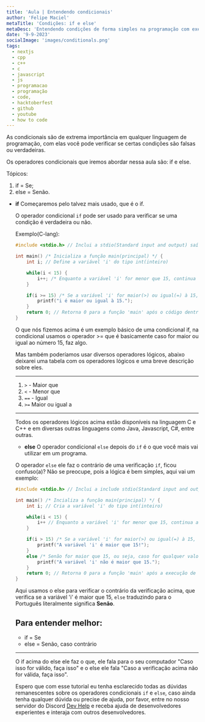 ```yaml
---
title: 'Aula | Entendendo condicionais'
author: 'Felipe Maciel'
metaTitle: 'Condições: if e else'
metaDesc: 'Entendendo condições de forma simples na programação com exemplos práticos.'
date: '9-9-2023'
socialImage: 'images/conditionals.png'
tags:
  - nextjs
  - cpp
  - c++
  - c
  - javascript 
  - js
  - programacao
  - programação
  - code,
  - hacktoberfest
  - github
  - youtube
  - how to code
---
```


As condicionais são de extrema importância em qualquer linguagem de programação, com elas você pode verificar se certas condições são falsas ou verdadeiras.

Os operadores condicionais que iremos abordar nessa aula são: if e else.

Tópicos:
1. if = Se;
2. else = Senão.

*  **if**
    Começaremos pelo talvez mais usado, que é o if.

    O operador condicional `if` pode ser usado para verificar se uma condição é verdadeira ou não.

    Exemplo(C-lang):

    ```c
    #include <stdio.h> // Inclui a stdio(Standard input and output) saída e entrada padrão, include padrão em C

    int main() /* Inicializa a função main(principal) */ {
        int i; // Define a variável 'i' do tipo int(inteiro)

        while(i < 15) {
            i++; /* Enquanto a variável 'i' for menor que 15, continua acrescentando +1 na variável */
        }

        if(i >= 15) /* Se a variável 'i' for maior(>) ou igual(=) à 15, retorna o código dentro das chaves(escopo {}) que no caso é um printf, função para escrever uma mensagem no console. */ {
            printf("i é maior ou igual à 15.");
        }
        return 0; // Retorna 0 para a função 'main' após o código dentro da função ser executado
    }
    ```

    O que nós fizemos acima é um exemplo básico de uma condicional if, na condicional usamos o operador >= que é basicamente caso for maior ou igual ao número 15, faz algo.

    Mas também poderíamos usar diversos operadores lógicos, abaixo deixarei uma tabela com os operadores lógicos e uma breve descrição sobre eles.

    ---
    1. `>` - Maior que
    2. `<` - Menor que
    3. `==` - Igual
    4. `>=` Maior ou igual a
    ---

    Todos os operadores lógicos acima estão disponíveis na linguagem C e C++ e em diversas outras linguagens como Java, Javascript, C#, entre outras.

    * **else**
    O operador condicional `else` depois do `if` é o que você mais vai utilizar em um programa.

    O operador `else` ele faz o contrário de uma verificação `if`, ficou confuso(a)? Não se preocupe, pois a lógica é bem simples, aqui vai um exemplo:

    ```c
    #include <stdio.h> // Inclui a include stdio(Standard input and output) include padrão em C

    int main() /* Incializa a função main(principal) */ {
        int i; // Cria a variável 'i' do tipo int(inteiro)

        while(i < 15) {
            i++ // Enquanto a variável 'i' for menor que 15, continua acrescentando +1 à seu valor
        }

        if(i > 15) /* Se a variável 'i' for maior(>) ou igual(=) à 15, retorna o código dentro das chaves(escopo {}) que no caso é um printf, função para escrever uma mensagem no console. */ {
            printf("A variável 'i' é maior que 15!");
        }
        else /* Senão for maior que 15, ou seja, caso for qualquer valor que não seja 15, faz algo dentro do escopo(Código dentro das chaves {}) */ {
            printf("A variável 'i' não é maior que 15.");
        } 
        return 0; // Retorna 0 para a função 'main' após a execução de seu código
    }
    ```

    Aqui usamos o else para verificar o contrário da verificação acima, que verifica se a variável 'i' é maior que 15, `else` traduzindo para o Português literalmente significa **Senão**.

    Para entender melhor:
    ---
    * if = Se
    * else = Senão, caso contrário
    ---

    O if acima do else ele faz o que, ele fala para o seu computador "Caso isso for válido, faça isso" e o else ele fala "Caso a verificação acima não for válida, faça isso".

    Espero que com esse tutorial eu tenha esclarecido todas as dúvidas remanescentes sobre os operadores condicionais `if` e `else`, caso ainda tenha qualquer dúvida ou precise de ajuda, por favor, entre no nosso servidor do Discord [Dev Help](https://www.discord.gg/SgmT64twhZ) e receba ajuda de desenvolvedores experientes e interaja com outros desenvolvedores.